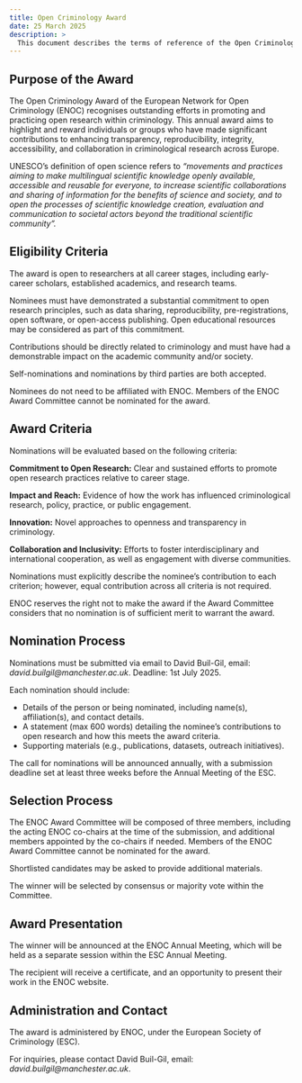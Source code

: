 ```yaml
---
title: Open Criminology Award
date: 25 March 2025
description: >
  This document describes the terms of reference of the Open Criminology Award of the European Network for Open Criminology (ENOC)
---
```




## Purpose of the Award

The Open Criminology Award of the European Network for Open Criminology (ENOC) recognises outstanding efforts in promoting and practicing open research within criminology. This annual award aims to highlight and reward individuals or groups who have made significant contributions to enhancing transparency, reproducibility, integrity, accessibility, and collaboration in criminological research across Europe.

UNESCO’s definition of open science refers to _“movements and practices aiming to make multilingual scientific knowledge openly available, accessible and reusable for everyone, to increase scientific collaborations and sharing of information for the benefits of science and society, and to open the processes of scientific knowledge creation, evaluation and communication to societal actors beyond the traditional scientific community”._



## Eligibility Criteria

The award is open to researchers at all career stages, including early-career scholars, established academics, and research teams.

Nominees must have demonstrated a substantial commitment to open research principles, such as data sharing, reproducibility, pre-registrations, open software, or open-access publishing. Open educational resources may be considered as part of this commitment.

Contributions should be directly related to criminology and must have had a demonstrable impact on the academic community and/or society.

Self-nominations and nominations by third parties are both accepted.

Nominees do not need to be affiliated with ENOC. Members of the ENOC Award Committee cannot be nominated for the award.



## Award Criteria

Nominations will be evaluated based on the following criteria:

**Commitment to Open Research:** Clear and sustained efforts to promote open research practices relative to career stage.

**Impact and Reach:** Evidence of how the work has influenced criminological research, policy, practice, or public engagement.

**Innovation:** Novel approaches to openness and transparency in criminology.

**Collaboration and Inclusivity:** Efforts to foster interdisciplinary and international cooperation, as well as engagement with diverse communities.

Nominations must explicitly describe the nominee's contribution to each criterion; however, equal contribution across all criteria is not required.

ENOC reserves the right not to make the award if the Award Committee considers that no nomination is of sufficient merit to warrant the award.



## Nomination Process

Nominations must be submitted via email to David Buil-Gil, email: _david.builgil@manchester.ac.uk_. Deadline: 1st July 2025.

Each nomination should include:

- Details of the person or being nominated, including name(s), affiliation(s), and contact details.
- A statement (max 600 words) detailing the nominee’s contributions to open research and how this meets the award criteria.
- Supporting materials (e.g., publications, datasets, outreach initiatives).

The call for nominations will be announced annually, with a submission deadline set at least three weeks before the Annual Meeting of the ESC.



## Selection Process

The ENOC Award Committee will be composed of three members, including the acting ENOC co-chairs at the time of the submission, and additional members appointed by the co-chairs if needed. Members of the ENOC Award Committee cannot be nominated for the award.

Shortlisted candidates may be asked to provide additional materials.

The winner will be selected by consensus or majority vote within the Committee.



## Award Presentation

The winner will be announced at the ENOC Annual Meeting, which will be held as a separate session within the ESC Annual Meeting.

The recipient will receive a certificate, and an opportunity to present their work in the ENOC website.



## Administration and Contact

The award is administered by ENOC, under the European Society of Criminology (ESC).

For inquiries, please contact David Buil-Gil, email: _david.builgil@manchester.ac.uk_.

